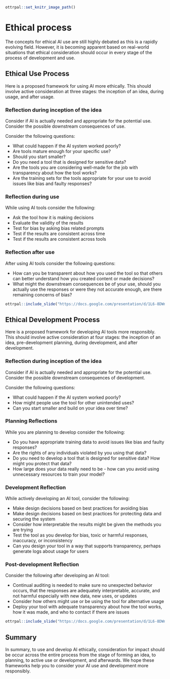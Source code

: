 


```r
ottrpal::set_knitr_image_path()
```

# Ethical process

The concepts for ethical AI use are still highly debated as this is a rapidly evolving field.
However, it is becoming apparent based on real-world situations that ethical consideration should occur in every stage of the process of development and use.

## Ethical Use Process
Here is a proposed framework for using AI more ethically. This should involve active consideration at three stages: the inception of an idea, during usage, and after usage.

### Reflection during inception of the idea

Consider if AI is actually needed and appropriate for the potential use. Consider the possible downstream consequences of use. 

Consider the following questions:

- What could happen if the AI system worked poorly? 
- Are tools mature enough for your specific use? 
- Should you start smaller?
- Do you need a tool that is designed for sensitive data?
- Are the tools you are considering well-made for the job with transparency about how the tool works? 
- Are the training sets for the tools appropriate for your use to avoid issues like bias and faulty responses?

### Reflection during use

While using AI tools consider the following:

- Ask the tool how it is making decisions
- Evaluate the validity of the results
- Test for bias by asking bias related prompts
- Test if the results are consistent across time
- Test if the results are consistent across tools


### Reflection after use

After using AI tools consider the following questions:

- How can you be transparent about how you used the tool so that others can better understand how you created content or made decisions?
- What might the downstream consequences be of your use, should you actually use the responses or were they not accurate enough, are there remaining concerns of bias?

```r
ottrpal::include_slide("https://docs.google.com/presentation/d/1L6-8DWn028c1o0p9gwXmz90BRcy_PjPqb683nbk1gHQ/edit#slide=id.g2a6edf1b878_12_0")
```

## Ethical Development Process

Here is a proposed framework for developing AI tools more responsibly. This should involve active consideration at four stages: the inception of an idea, pre-development planning, during development, and after development.


### Reflection during inception of the idea

Consider if AI is actually needed and appropriate for the potential use. Consider the possible downstream consequences of development. 

Consider the following questions:

- What could happen if the AI system worked poorly? 
- How might people use the tool for other unintended uses?
- Can you start smaller and build on your idea over time?

### Planning Reflections

While you are planning to develop consider the following:

- Do you have appropriate training data to avoid issues like bias and faulty responses?
- Are the rights of any individuals violated by you using that data? 
- Do you need to develop a tool that is designed for sensitive data? How might you protect that data?
- How large does your data really need to be - how can you avoid using unnecessary resources to train your model?


### Development Reflection

While actively developing an AI tool, consider the following:

- Make design decisions based on best practices for avoiding bias
- Make design decisions based on best practices for protecting data and securing the system 
- Consider how interpretable the results might be given the methods you are trying
- Test the tool as you develop for bias, toxic or harmful responses, inaccuracy, or inconsistency
- Can you design your tool in a way that supports transparency, perhaps generate logs about usage for users

### Post-development Reflection

Consider the following after developing an AI tool:

- Continual auditing is needed to make sure no unexpected behavior occurs, that the responses  are adequately interpretable, accurate, and not harmful  especially with new data, new uses, or updates
- Consider how others might use or be using the tool for alternative usage
- Deploy your tool with adequate transparency about how the tool works, how it was made, and who to contact if there are issues

```r
ottrpal::include_slide("https://docs.google.com/presentation/d/1L6-8DWn028c1o0p9gwXmz90BRcy_PjPqb683nbk1gHQ/edit#slide=id.g2a75372534b_12_1")
```

## Summary

In summary, to use and develop AI ethically, consideration for impact should be occur across the entire process from the stage of forming an idea, to planning, to active use or development, and afterwards. We hope these frameworks help you to consider your AI use and development more responsibly. 